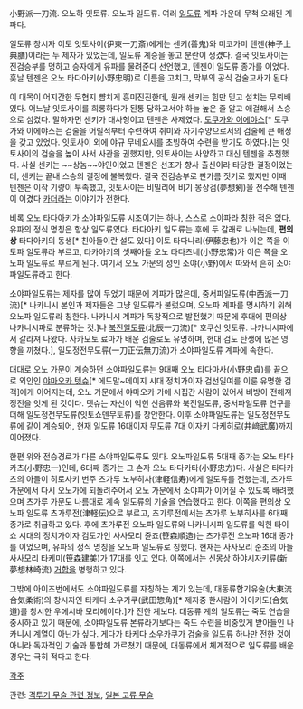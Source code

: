 小野派一刀流. 
오노하 잇토류. 오노파 일도류. 
여러 [[일도류]] 계파 가운데 무척 오래된 계파다.

일도류 창시자 이토 잇토사이(伊東一刀斎)에게는 센키(善鬼)와 미코가미 텐젠(神子上典膳)이라는 두 제자가 있었는데, 일도류 계승을 놓고 분란이 생겼다. 결국 잇토사이는 진검승부를 명하고 승자에게 유파를 물려준다 선언했고, 텐젠이 일도류 종가를 이었다. 
훗날 텐젠은 오노 타다아키(小野忠明)로 이름을 고치고, 막부의 공식 검술교사가 된다.

이 대목이 어지간한 무협지 뺨치게 흥미진진한데, 원래 센키는 힘만 믿고 설치는 무뢰배였다. 어느날 잇토사이를 희롱하다가 된통 당하고서야 하늘 높은 줄 알고 애걸해서 스승으로 섬겼다. 말하자면 센키가 대사형이고 텐젠은 사제였다.
[[도쿠가와 이에야스]][* 도쿠가와 이에야스는 검술을 어릴적부터 수련하여 취미와 자기수양으로서의 검술에 큰 애정을 갖고 있었다. 잇토사이 외에 야규 무네요시를 초빙하여 수련을 받기도 하였다.]는 잇토사이의 검술을 높이 사서 사관을 권했지만, 잇토사이는 사양하고 대신 텐젠을 추천했다. 사실 센키는 ~~상놈~~야인이었고 텐젠은 선조가 향사 출신이라 타당한 결정이었는데, 센키는 끝내 스승의 결정에 불복했다. 결국 진검승부로 판가름 짓기로 했지만 이때 텐젠은 이작 기량이 부족했고, 잇토사이는 비밀리에 비기 몽상검(夢想剣)을 전수해 텐젠이 이겼다 [[카더라]]는 이야기가 전한다. 

비록 오노 타다아키가 소야파일도류 시조이기는 하나, 스스로 소야파라 칭한 적은 없다. 유파의 정식 명칭은 항상 일도류였다. 
타다아키 일도류는 후에 두 갈래로 나뉘는데, '''편의상''' 타다아키의 동생[* 친아들이란 설도 있다] 이토 타다나리(伊藤忠也)가 이은 쪽을 이토파 일도류라 부르고, 타카아키의 셋째아들 오노 타다츠네(小野忠常)가 이은 쪽을 오노파 일도류로 부르게 된다. 여기서 오노 가문의 성인 소야(小野)에서 따와서 흔히 소야파일도류라고 한다.

소야파일도류는 제자를 많이 두었기 때문에 계파가 많은데, 중서파일도류(中西派一刀流)[* 나카니시 본인과 제자들은 그냥 일도류라 불렀으며, 오노파 계파를 명시하기 위해 오노파 일도류라 칭한다. 나카니시 계파가 독창적으로 발전했기 때문에 후대에 편의상 나카니시파로 분류하는 것.]나 [[북진일도류]](北辰一刀流)[* 호쿠신 잇토류. 나카니시파에서 갈라져 나왔다. 사카모토 료마가 배운 검술로도 유명하며, 현대 검도 탄생에 많은 영향을 끼쳤다.], 일도정전무도류(一刀正伝無刀流)가 소야파일도류 계파에 속한다.

대대로 오노 가문이 계승하던 소야파일도류는 9대째 오노 타다마사(小野忠貞)를 끝으로 외인인 [[야마오카 텟슈]][* 에도말~메이지 시대 정치가이자 검선일여를 이룬 유명한 검객]에게 이어지는데, 오노 가문에서 야마오카 가에 시집간 사람이 있어서 비방이 전해져 정전을 잇게 된 것이다. 텟슈는 자신이 익힌 신음류와 북진일도류, 중서파일도류 연구를 더해 일도정전무도류(잇토쇼덴무토류)를 창안한다. 이후 소야파일도류는 일도정전무도류에 같이 계승되어, 현재 일도류 16대이자 무도류 7대 이자키 다케히로(井﨑武廣)까지 이어졌다.

한편 위와 전승경로가 다른 소야파일도류도 있다.
오노파일도류 5대째 종가는 오노 타다카츠(小野忠一)인데, 6대째 종가는 그 손자 오노 타다카타(小野忠方)다. 사실은 타다카츠의 아들이 히로사키 번주 츠가루 노부히사(津軽信寿)에게 일도류를 전했는데, 츠가루 가문에서 다시 오노가에 되돌려주어서 오노 가문에서 소야파가 이어질 수 있도록 배려했으며 츠가루 가문도 나름대로 계속 일도류의 기술을 연습했다고 한다. 이쪽을 편의상 오노파 일도류 츠가루전(津軽伝)으로 부르고, 츠가루전에서는 츠가루 노부히사를 6대째 종가로 취급하고 있다. 
후에 츠가루전 오노파 일도류와 나카니시파 일도류를 익힌 타이쇼 시대의 정치가이자 검도가인 사사모리 쥰죠(笹森順造)는 츠가루전 오노파 16대 종가를 이었으며, 유파의 정식 명칭을 오노파 일도류로 칭했다. 현재는 사사모리 준조의 아들 사사모리 타케미(笹森建美)가 17대를 잇고 있다. 이쪽에서는 신몽상 하야시자키류(新夢想林崎流) [[거합]]을 병행하고 있다.

그밖에 아이즈번에서도 소야파일도류를 자칭하는 계가 있는데, 대동류합기유술(大東流合気柔術)의 창시자인 타케다 소우가쿠(武田惣角)[* 제자중 한사람이 아이키도(合気道)를 창시한 우에시바 모리헤이다.]가 전한 계보다. 
대동류 계의 일도류는 죽도 연습을 중시하고 있기 때문에, 소야파일도류 본류라기보다는 죽도 수련을 비중있게 받아들인 나카니시 계열이 아닌가 싶다. 게다가 타케다 소우카쿠가 검술을 일도류 하나만 전한 것이 아니라 독자적인 기술과 통합해 가르쳤기 때문에, 대동류에서 체계적으로 일도류를 배운 경우는 극히 적다고 한다. 


[[각주]]

관련: [[격투기 무술 관련 정보]], [[일본 고류 무술]]

